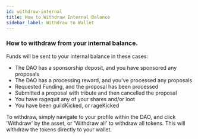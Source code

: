```yaml
---
id: withdraw-internal
title: How to Withdraw Internal Balance
sidebar_label: Withdraw to Wallet
---
```


### How to withdraw from your internal balance.

Funds will be sent to your internal balance in these cases:

- The DAO has a sponsorship deposit, and you have sponsored any proposals
- The DAO has a processing reward, and you've processed any proposals
- Requested Funding, and the proposal has been processed
- Submitted a proposal with tribute and then cancelled the proposal
- You have ragequit any of your shares and/or loot
- You have been guildKicked, or rageKicked

To withdraw, simply navigate to your profile within the DAO, and click 'Withdraw' by the asset, or 'Withdraw all' to withdraw all tokens. This will withdraw the tokens directly to your wallet.
